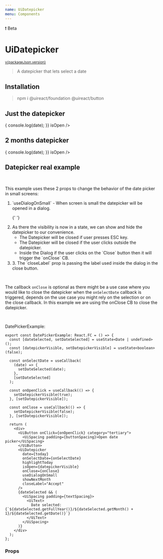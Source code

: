```yaml
---
name: UiDatepicker
menu: Components
---
```






<UiBadge category="warning">❗️ Beta</UiBadge>

# UiDatepicker

<sup>
  <a href="https://github.com/inavac182/ui-react/blob/main/packages/COMPONENT-NAME/" target="_blank">
    v{packageJson.version}
  </a>
</sup>

> A datepicker that lets select a date

## Installation

> npm i @uireact/foundation @uireact/button

## Just the datepicker

<Playground>
  <div style={{ height: '350px' }}>
    <UiDatepicker
      date={new Date()}
      highlightToday
      onSelectDate={(date) => {
        console.log(date);
      }}
      isOpen
    />
  </div>
</Playground>

## 2 months datepicker

<Playground>
  <div style={{ height: '350px' }}>
    <UiDatepicker
      date={new Date()}
      highlightToday
      showNextMonth
      onSelectDate={(date) => {
        console.log(date);
      }}
      isOpen
    />
  </div>
</Playground>

## Datepicker real example

<Playground>
  <DatePickerExample />
</Playground>

<br />

This example uses these 2 props to change the behavior of the date picker in small screens:

<ol>
  <li>`useDialogOnSmall` - When screen is small the datepicker will be opened in a dialog.</li>

{' '}
<li>
  As there the visibility is now in a state, we can show and hide the datepicker to our convenience.
  <ul>
    <li> The Datepicker will be closed if user presses ESC key. </li>
    <li> The Datepicker will be closed if the user clicks outside the datepicker. </li>
    <li> Inside the Dialog if the user clicks on the `Close` button then it will trigger the `onClose` CB. </li>
  </ul>
</li>

  <li> 3. The `closeLabel` prop is passing the label used inside the dialog in the close button. </li>
</ol>

<br />

The callback `onClose` is optional as there might be a use case where you would like to close the datepicker when the `onSelectDate` callback
is triggered, depends on the use case you might rely on the selection or on the close callback. In this example we are using the
onClose CB to close the datepicker.

<br />

DatePickerExample:

```tsx
export const DatePickerExample: React.FC = () => {
  const [dateSelected, setDateSelected] = useState<Date | undefined>();
  const [datepickerVisible, setDatepickerVisible] = useState<boolean>(false);

  const onSelectDate = useCallback(
    (date) => {
      setDateSelected(date);
    },
    [setDateSelected]
  );

  const onOpenClick = useCallback(() => {
    setDatepickerVisible(true);
  }, [setDatepickerVisible]);

  const onClose = useCallback(() => {
    setDatepickerVisible(false);
  }, [setDatepickerVisible]);

  return (
    <div>
      <UiButton onClick={onOpenClick} category="tertiary">
        <UiSpacing padding={buttonSpacing}>Open date picker</UiSpacing>
      </UiButton>
      <UiDatepicker
        date={today}
        onSelectDate={onSelectDate}
        highlightToday
        isOpen={datepickerVisible}
        onClose={onClose}
        useDialogOnSmall
        showNextMonth
        closeLabel="Accept"
      />
      {dateSelected && (
        <UiSpacing padding={textSpacing}>
          <UiText>
            Date selected: {`${dateSelected.getFullYear()}/${dateSelected.getMonth() + 1}/${dateSelected.getDate()}`}
          </UiText>
        </UiSpacing>
      )}
    </div>
  );
};
```

### Props

<Props of={UiDatepicker} />
